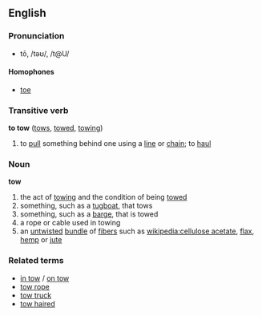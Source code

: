 ==English==
===Pronunciation===
*tō, /təʊ/, /t@U/
====Homophones====
*[[toe]]
===Transitive verb===
'''to tow''' ([[tows]], [[towed]], [[towing]])
#to [[pull]] something behind one using a [[line]] or [[chain]]; to [[haul]]

===Noun===
'''tow'''
#the act of [[towing]] and the condition of being [[towed]]
#something, such as a [[tugboat]], that tows
#something, such as a [[barge]], that is towed
#a rope or cable used in towing
#an [[untwisted]] [[bundle]] of [[fiber]]s such as [[wikipedia:cellulose acetate]], [[flax]], [[hemp]] or [[jute]]


===Related terms===
*[[in tow]] / [[on tow]]
*[[tow rope]]
*[[tow truck]]
*[[tow haired]]